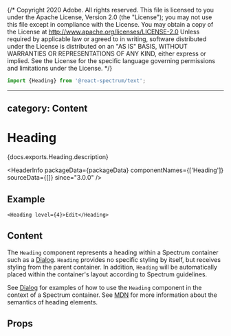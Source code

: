 {/* Copyright 2020 Adobe. All rights reserved.
This file is licensed to you under the Apache License, Version 2.0 (the "License");
you may not use this file except in compliance with the License. You may obtain a copy
of the License at http://www.apache.org/licenses/LICENSE-2.0
Unless required by applicable law or agreed to in writing, software distributed under
the License is distributed on an "AS IS" BASIS, WITHOUT WARRANTIES OR REPRESENTATIONS
OF ANY KIND, either express or implied. See the License for the specific language
governing permissions and limitations under the License. */}



```jsx import
import {Heading} from '@react-spectrum/text';
```

---
category: Content
---

# Heading

<PageDescription>{docs.exports.Heading.description}</PageDescription>

<HeaderInfo
  packageData={packageData}
  componentNames={['Heading']}
  sourceData={[]}
  since="3.0.0" />

## Example

```tsx example
<Heading level={4}>Edit</Heading>
```

## Content

The `Heading` component represents a heading within a Spectrum container
such as a [Dialog](Dialog.html). `Heading` provides no specific styling by
itself, but receives styling from the parent container. In addition,
`Heading` will be automatically placed within the container's layout
according to Spectrum guidelines.

See [Dialog](Dialog.html#examples) for examples of how to use the
`Heading` component in the context of a Spectrum container.
See [MDN](https://developer.mozilla.org/en-US/docs/Web/HTML/Element/Heading_Elements) for more
information about the semantics of heading elements.

## Props

<PropTable component={docs.exports.Heading} links={docs.links} />
